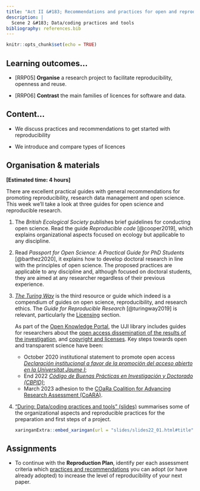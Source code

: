 ```yaml
---
title: "Act II &#183; Recommendations and practices for open and reproducbile research"
description: |
  Scene 2 &#183; Data/coding practices and tools
bibliography: references.bib
---
```


```r
knitr::opts_chunk$set(echo = TRUE)
```

## Learning outcomes...

-   [RRP05] **Organise** a research project to facilitate reproducibility, openness and reuse.

-   [RRP06] **Contrast** the main families of licences for software and data.


## Content...

-   We discuss practices and recommendations to get started with reproducibility

-   We introduce and compare types of licences


## Organisation & materials

**[Estimated time: 4 hours]**


There are excellent practical guides with general recommendations for promoting reproducibility, research data management and open science. This week we'll take a look at three guides for open science and reproducible research.

1. The *British Ecological Society* publishes brief guidelines for conducting open science. Read the guide *Reproducible code* [@cooper2019], which explains organizational aspects focused on ecology but applicable to any discipline.

2. Read *Passport for Open Science: A Practical Guide for PhD Students* [@barthez2020], it explains how to develop doctoral research in line with the principles of open science. The proposed practices are applicable to any discipline and, although focused on doctoral students, they are aimed at any researcher regardless of their previous experience.

3.  [*The Turing Way*](https://the-turing-way.netlify.app/welcome.html) is the third resource or guide which indeed is a compendium of guides on open science, reproducibility, and research ethics. The *Guide for Reproducible Research* [@turingway2019] is relevant, particularly the [Licensing](https://the-turing-way.netlify.app/reproducible-research/licensing.html) section.

    <aside>

    As part of the [Open Knowledge Portal](https://www.uji.es/serveis/cd/bib/pco/), the UJI library includes guides for researchers about the [open access dissemination of the results of the investigation](https://www.uji.es/serveis/cd/bib/serveis/investigacio/oa/), and [copyright and licenses](https://www.uji.es/serveis/cd/bib/pco/base/drets2/). Key steps towards open and transparent science have been:
    - October 2020 institutional statement to promote open access [_Declaración institucional a favor de la promoción del acceso abierto en la Universitat Jaume I_](http://www.uji.es/upo/rest/contenido/630998650/raw?idioma=es);
    - End 2022 [*Código de Buenas Prácticas en Investigación y Doctorado (CBPID)*](https://ujiapps.uji.es/ade/rest/storage/JC0VO1VPDBAYIPKUZROLFYLCNXLBKD3B);
    - March 2023 adhesion to the [COaRa Coalition for Advancing Research Assessment (CoARA)](https://www.uji.es/com/investigacio/arxiu/noticies/2023/2/adhesio-CoARA/).

    </aside>

4.  ["During: Data/coding practices and tools" (slides)](slides/slides22_01.html) <!--([y video](https://drive.google.com/file/d/1ClXP52SNq-aW2XC9lGj3lG0C0TNPjpxD/view?usp=sharing)) --> summarises some of the organizational aspects and reproducible practices for the preparation and first steps of a project.

    ```r
    xaringanExtra::embed_xaringan(url = "slides/slides22_01.html#title", ratio = "16:9")
    ```


<!--
Comenta sobre el tipo de licencia para software y para datos que utilizas normalmente (si lo haces), y cuál utilizarías en el caso de que nunca hayas especificado una licencia.

Según los tres aspectos a mejorar (limitaciones) que identificaste en la sesión anterior, reflexiona y selecciona las prácticas que puedes llevar a cabo para superar dichas limitaciones en tu próximo artículo de investigación

6.  Lee las dos primeras secciones (*Software Citation Principles*, *Motivation*) del artículo *Software citation principles* [@smith2016]. Luego, salta al Anexo B (*Software citation use cases*), que enumera situaciones de uso de software que se pueden dar en un artículo. ¿Qué casos de usos (selecciona 3 como máximo) se dan habitualmente en tus artículos? De estos, ¿en cuantos de ellos citas el software correctamente?.

-->

## Assignments

-   To continue with the **Reproduction Plan**, identify per each assessment criteria which [practices and recommendations](slides/slides21_01.html#summary) you can adopt (or have already adopted) to increase the level of reproducibility of your next paper.


<!--
-   Sube tu auto-reflexión (actividades 3, 5 y 6) en el foro **Auto-reflexión de prácticas, licencias y citación** en el Aula Virutal e indica también la disciplina a la que perteneces en el mensaje.
-->

